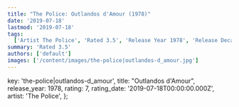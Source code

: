 ```yaml
---
title: "The Police: Outlandos d'Amour (1978)"
date: '2019-07-18'
lastmod: '2019-07-18'
tags:
  ['Artist The Police', 'Rated 3.5', 'Release Year 1978', 'Release Decade 1970']
summary: 'Rated 3.5'
authors: ['default']
images: ['/content/images/the-police|outlandos-d_amour.jpg']
---
```


  key: 'the-police|outlandos-d_amour',
  title: "Outlandos d'Amour",
  release_year: 1978,
  rating: 7,
  rating_date: '2019-07-18T00:00:00.000Z',
  artist: 'The Police',
};

<MusicRating data={data} />
